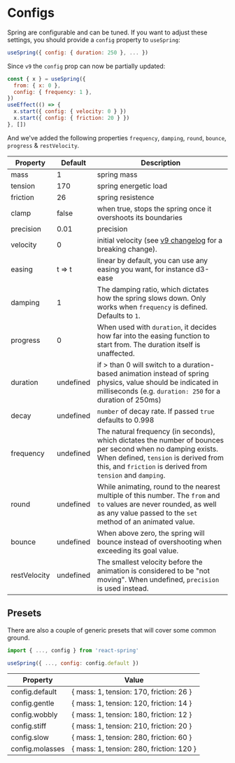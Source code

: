 
# Configs

Spring are configurable and can be tuned. If you want to adjust these settings, you should provide a `config` property to `useSpring`:

```js
useSpring({ config: { duration: 250 }, ... })
```

Since `v9` the `config` prop can now be partially updated:

```jsx
const { x } = useSpring({
  from: { x: 0 },
  config: { frequency: 1 },
})
useEffect(() => {
  x.start({ config: { velocity: 0 } })
  x.start({ config: { friction: 20 } })
}, [])
```

And we've added the following properties `frequency`, `damping`, `round`, `bounce`, `progress` & `restVelocity`.

| Property     | Default   | Description                                                                                                                                                                                                       |
| ------------ | --------- | ----------------------------------------------------------------------------------------------------------------------------------------------------------------------------------------------------------------- |
| mass         | 1         | spring mass                                                                                                                                                                                                       |
| tension      | 170       | spring energetic load                                                                                                                                                                                             |
| friction     | 26        | spring resistence                                                                                                                                                                                                 |
| clamp        | false     | when true, stops the spring once it overshoots its boundaries                                                                                                                                                     |
| precision    | 0.01      | precision                                                                                                                                                                                                         |
| velocity     | 0         | initial velocity (see [v9 changelog](/changelog#changes-in-configvelocity) for a breaking change).                                                                                                                |
| easing       | t => t    | linear by default, you can use any easing you want, for instance d3-ease                                                                                                                                          |
| damping      | 1         | The damping ratio, which dictates how the spring slows down. Only works when `frequency` is defined. Defaults to `1`.                                                                                             |
| progress     | 0         | When used with `duration`, it decides how far into the easing function to start from. The duration itself is unaffected.                                                                                          |
| duration     | undefined | if > than 0 will switch to a duration-based animation instead of spring physics, value should be indicated in milliseconds (e.g. `duration: 250` for a duration of 250ms)                                         |
| decay        | undefined | `number` of decay rate. If passed `true` defaults to 0.998                                                                                                                                                        |
| frequency    | undefined | The natural frequency (in seconds), which dictates the number of bounces per second when no damping exists. When defined, `tension` is derived from this, and `friction` is derived from `tension` and `damping`. |
| round        | undefined | While animating, round to the nearest multiple of this number. The `from` and `to` values are never rounded, as well as any value passed to the `set` method of an animated value.                                |
| bounce       | undefined | When above zero, the spring will bounce instead of overshooting when exceeding its goal value.                                                                                                                    |
| restVelocity | undefined | The smallest velocity before the animation is considered to be "not moving". When undefined, `precision` is used instead.                                                                                         |

<CodeBlock
  live
  url="https://codesandbox.io/embed/flamboyant-agnesi-x1vjb?fontsize=14&hidenavigation=1&theme=dark&view=preview&hidedevtools=1&hidenavigation=1"
/>

## Presets

There are also a couple of generic presets that will cover some common ground.

```jsx
import { ..., config } from 'react-spring'

useSpring({ ..., config: config.default })
```

| Property        | Value                                    |
| --------------- | ---------------------------------------- |
| config.default  | { mass: 1, tension: 170, friction: 26 }  |
| config.gentle   | { mass: 1, tension: 120, friction: 14 }  |
| config.wobbly   | { mass: 1, tension: 180, friction: 12 }  |
| config.stiff    | { mass: 1, tension: 210, friction: 20 }  |
| config.slow     | { mass: 1, tension: 280, friction: 60 }  |
| config.molasses | { mass: 1, tension: 280, friction: 120 } |

<CodeBlock
  live
  url="https://codesandbox.io/embed/react-spring-preset-configs-kdv7r?fontsize=14&hidenavigation=1&theme=dark&view=preview&hidedevtools=1&hidenavigation=1"
/>
